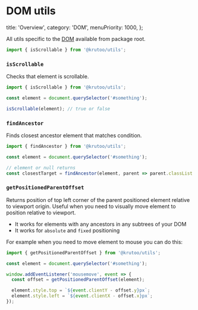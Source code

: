 # DOM utils

  title: 'Overview',
  category: 'DOM',
  menuPriority: 1000,
};

All utils specific to the [DOM](https://developer.mozilla.org/en-US/docs/Web/API/Document_Object_Model/Introduction) available from package root.

```js
import { isScrollable } from '@krutoo/utils';
```

### `isScrollable`

Checks that element is scrollable.

```js
import { isScrollable } from '@krutoo/utils';

const element = document.querySelector('#something');

isScrollable(element); // true or false
```

### `findAncestor`

Finds closest ancestor element that matches condition.

```js
import { findAncestor } from '@krutoo/utils';

const element = document.querySelector('#something');

// element or null returns
const closestTarget = findAncestor(element, parent => parent.classList.contains('target'));
```

### `getPositionedParentOffset`

Returns position of top left corner of the parent positioned element relative to viewport origin.
Useful when you need to visually move element to position relative to viewport.

- It works for elements with any ancestors in any subtrees of your DOM
- It works for `absolute` and `fixed` positioning

For example when you need to move element to mouse you can do this:

```js
import { getPositionedParentOffset } from '@krutoo/utils';

const element = document.querySelector('#something');

window.addEventListener('mousemove', event => {
  const offset = getPositionedParentOffset(element);

  element.style.top = `${event.clientY - offset.y}px`;
  element.style.left = `${event.clientX - offset.x}px`;
});
```
